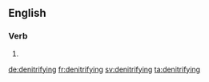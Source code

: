==English==

===Verb===
{{head|en}}

# {{present participle of|denitrify|lang=en}}

[[de:denitrifying]]
[[fr:denitrifying]]
[[sv:denitrifying]]
[[ta:denitrifying]]
